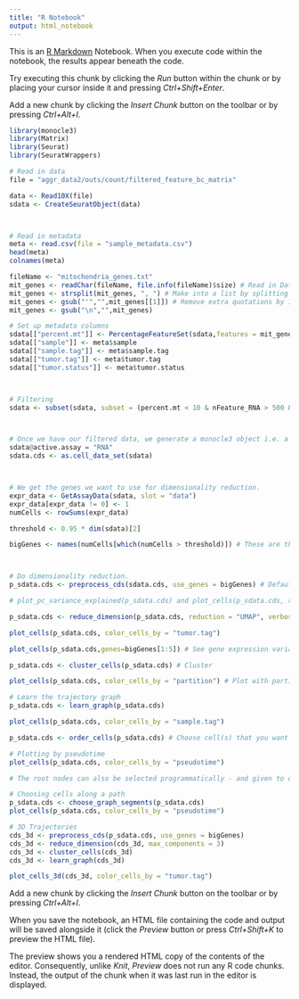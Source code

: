 ```yaml
---
title: "R Notebook"
output: html_notebook
---
```


This is an [R Markdown](http://rmarkdown.rstudio.com) Notebook. When you execute code within the notebook, the results appear beneath the code. 

Try executing this chunk by clicking the *Run* button within the chunk or by placing your cursor inside it and pressing *Ctrl+Shift+Enter*. 

Add a new chunk by clicking the *Insert Chunk* button on the toolbar or by pressing *Ctrl+Alt+I*.

```r
library(monocle3)
library(Matrix)
library(Seurat)
library(SeuratWrappers)
```


```r
# Read in data
file = "aggr_data2/outs/count/filtered_feature_bc_matrix"

data <- Read10X(file)
sdata <- CreateSeuratObject(data)



# Read in metadata
meta <- read.csv(file = "sample_metadata.csv")
head(meta)
colnames(meta)

fileName <- "mitochondria_genes.txt"
mit_genes <- readChar(fileName, file.info(fileName)$size) # Read in Data
mit_genes <- strsplit(mit_genes, ", ") # Make into a list by splitting from commas
mit_genes <- gsub("'","",mit_genes[[1]]) # Remove extra quotations by iterating over the list
mit_genes <- gsub("\n","",mit_genes)

# Set up metadata columns
sdata[["percent.mt"]] <- PercentageFeatureSet(sdata,features = mit_genes)
sdata[["sample"]] <- meta$sample
sdata[["sample.tag"]] <- meta$sample.tag
sdata[["tumor.tag"]] <- meta$tumor.tag
sdata[["tumor.status"]] <- meta$tumor.status



# Filtering
sdata <- subset(sdata, subset = (percent.mt < 10 & nFeature_RNA > 500 & nFeature_RNA < 8000))



# Once we have our filtered data, we generate a monocle3 object i.e. a CellDataSet object.
sdata@active.assay = "RNA"
sdata.cds <- as.cell_data_set(sdata)



# We get the genes we want to use for dimensionality reduction.
expr_data <- GetAssayData(sdata, slot = "data")
expr_data[expr_data != 0] <- 1
numCells <- rowSums(expr_data)

threshold <- 0.95 * dim(sdata)[2]

bigGenes <- names(numCells[which(numCells > threshold)]) # These are the genes



# Do dimensionality reduction.
p_sdata.cds <- preprocess_cds(sdata.cds, use_genes = bigGenes) # Default is PCA reduction, 50 dimensions + log-normalisation.

# plot_pc_variance_explained(p_sdata.cds) and plot_cells(p_sdata.cds, reduction = "PCA) shows that it gives same output as Seurat.

p_sdata.cds <- reduce_dimension(p_sdata.cds, reduction = "UMAP", verbose = TRUE)

plot_cells(p_sdata.cds, color_cells_by = "tumor.tag")
```


```r
plot_cells(p_sdata.cds,genes=bigGenes[1:5]) # See gene expression variation

p_sdata.cds <- cluster_cells(p_sdata.cds) # Cluster

plot_cells(p_sdata.cds, color_cells_by = "partition") # Plot with partition (or cluster)

# Learn the trajectory graph
p_sdata.cds <- learn_graph(p_sdata.cds)

plot_cells(p_sdata.cds, color_cells_by = "sample.tag")
```


```r
p_sdata.cds <- order_cells(p_sdata.cds) # Choose cell(s) that you want to set as having pseudotime 0.

# Plotting by pseudotime
plot_cells(p_sdata.cds, color_cells_by = "pseudotime")

# The root nodes can also be selected programmatically - and given to order_cells by root_pr_nodes argument.
```


```r
# Choosing cells along a path
p_sdata.cds <- choose_graph_segments(p_sdata.cds)
plot_cells(p_sdata.cds, color_cells_by = "pseudotime")

# 3D Trajectories
cds_3d <- preprocess_cds(p_sdata.cds, use_genes = bigGenes)
cds_3d <- reduce_dimension(cds_3d, max_components = 3)
cds_3d <- cluster_cells(cds_3d)
cds_3d <- learn_graph(cds_3d)

plot_cells_3d(cds_3d, color_cells_by = "tumor.tag")
```

Add a new chunk by clicking the *Insert Chunk* button on the toolbar or by pressing *Ctrl+Alt+I*.

When you save the notebook, an HTML file containing the code and output will be saved alongside it (click the *Preview* button or press *Ctrl+Shift+K* to preview the HTML file).

The preview shows you a rendered HTML copy of the contents of the editor. Consequently, unlike *Knit*, *Preview* does not run any R code chunks. Instead, the output of the chunk when it was last run in the editor is displayed.
